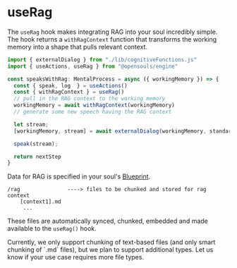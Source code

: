 # useRag

The `useRag` hook makes integrating RAG into your soul incredibly simple. The hook returns a `withRagContext` function that transforms the working memory into a shape that pulls relevant context.

```typescript filename="speaksWithRag.ts" {6,8}
import { externalDialog } from "./lib/cognitiveFunctions.js"
import { useActions, useRag } from "@opensouls/engine"

const speaksWithRag: MentalProcess = async ({ workingMemory }) => {
  const { speak, log  } = useActions()
  const { withRagContext } = useRag()
  // pull in the RAG context to the working memory
  workingMemory = await withRagContext(workingMemory)
  // generate some new speech having the RAG context

  let stream;
  [workingMemory, stream] = await externalDialog(workingMemory, standardMessage, { stream: true, model: "quality" })

  speak(stream);

  return nextStep
}
```

Data for RAG is specified in your soul's [Blueprint](/blueprints).
```
/rag               ----> files to be chunked and stored for rag context
    [context1].md
     ...
```

These files are automatically synced, chunked, embedded and made available to the `useRag()` hook.

 
<Callout type="warning" emoji="🚧">
Currently, we only support chunking of text-based files (and only smart chunking of `.md` files), but we plan to support additional types. Let us know if your use case requires more file types.
</Callout>
